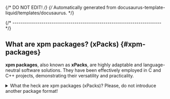 {/* DO NOT EDIT! */}
{/* Automatically generated from docusaurus-template-liquid/templates/docusaurus. */}

{/* ------------------------------------------------------------------------ */}

## What are xpm packages? (xPacks) {#xpm-packages}

**xpm packages**, also known as **xPacks**, are highly adaptable and
language-neutral software solutions. They have been effectively employed
in C and C++ projects, demonstrating their versatility and practicality.

<details>
<summary>What the heck are xpm packages (xPacks)? Please, do not introduce another package format!</summary>

At first glance, the use of xpm packages may appear complex; however,
in practice, they are remarkably straightforward. Their design philosophy
is centred on automating frequent tasks in software development,
such as dependency installation, and ensuring reproducibility.

xpm packages are managed by **[xpm](https://xpack.github.io/xpm/)**
(the xPack Project Manager), a
utility that complements the **[npm](https://docs.npmjs.com/cli/)**
CLI, the widely-utilised JavaScript
package manager, by introducing language-neutral features.

The xPacks Framework **does not establish a new package format**.
Instead, it **adopts the standard npm package format**, which comprises
a collection of files and folders, along with a `package.json`
file containing the metadata.

**xpm** is capable of installing packages from the same repositories
as **npm**, whether they are public or private.

Packages, which are typically regular archives or git repositories,
are extracted into distinct folders within the project.

Based on their contents, xpm packages fall into two categories:

- Source xpm packages: These contain source libraries.
- Binary xpm packages: These typically consist of executables,
often platform-specific binary tools.

**Source xpm packages** are standard npm packages that incorporate
**library source files**, usually written in C/C++, although they
are not restricted to any particular programming language.

**Binary xpm packages** are also standard npm packages but have
minimal contents, generally limited to a `package.json` file.
Since these packages provide executables for multiple platforms —
many of which can be considerably large — it is impractical to
include all binaries within the npm package itself. Instead, the
`package.json` file includes references (URLs) to platform-specific
binary archives (e.g., `.tar.gz` for Unix or `.zip` for Windows).

These archives, along with the package metadata, are extracted.
Additionally, links or forwarders to the executables are created
within a `.bin` folder, thereby eliminating the need to add multiple
folders to the system PATH.

In conclusion, xpm packages simplify and streamline the installation
process for source libraries and tools, enhancing efficiency and
automation. For further information, please refer to the
[xpm Concepts](https://xpack.github.io/xpm/docs/guide/concepts/) page.

</details>
